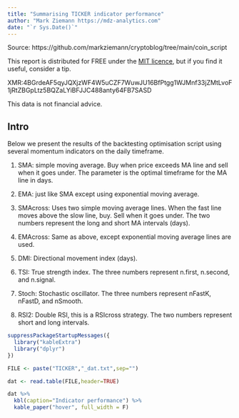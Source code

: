 ```yaml
---
title: "Summarising TICKER indicator performance"
author: "Mark Ziemann https://mdz-analytics.com"
date: "`r Sys.Date()`"
---
```


Source: https://github.com/markziemann/cryptoblog/tree/main/coin_script

This report is distributed for FREE under the [MIT licence](https://github.com/markziemann/cryptoblog/blob/main/LICENSE),
but if you find it useful, consider a tip.

XMR:4BGrdeAF5qyJQXjzWF4W5uCZF7WuwJU16BfPtgg1WJMnf33jZMtLvoF1jRtZBGpLtz5BQZaLYiBFJJC488anty64FB7SASD

This data is not financial advice.

## Intro

Below we present the results of the backtesting optimisation script using
several momentum indicators on the daily timeframe.

1. SMA: simple moving average. Buy when price exceeds MA line and sell when
it goes under. The parameter is the optimal timeframe for the MA line in days.

2. EMA: just like SMA except using exponential moving average.

3. SMAcross: Uses two simple moving average lines. When the fast line moves
above the slow line, buy. Sell when it goes under. The two numbers represent
the long and short MA intervals (days).

4. EMAcross: Same as above, except exponential moving average lines are used.

5. DMI: Directional movement index (days).

6. TSI: True strength index. The three numbers represent n.first, n.second,
and n.signal.

7. Stoch: Stochastic oscillator. The three numbers represent nFastK, nFastD,
and nSmooth.

8. RSI2: Double RSI, this is a RSIcross strategy. The two numbers represent
short and long intervals.

```r

suppressPackageStartupMessages({
  library("kableExtra")
  library("dplyr")
})

FILE <- paste("TICKER","_dat.txt",sep="")

dat <- read.table(FILE,header=TRUE)

dat %>%
  kbl(caption="Indicator performance") %>%
  kable_paper("hover", full_width = F)

```

